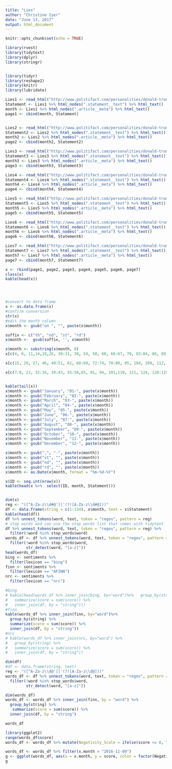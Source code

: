 ```yaml
---
title: "Lies"
author: "Christine Iyer"
date: "June 13, 2017"
output: html_document
---
```


```r
knitr::opts_chunk$set(echo = TRUE)
```

```r

library(rvest)
library(tidytext)
library(dplyr)
library(stringr)


library(tidyr)
library(reshape2)
library(knitr)
library(lubridate)

```

```r
Lies1 <- read_html("http://www.politifact.com/personalities/donald-trump/statements/byruling/false/")
Statement <- Lies1 %>% html_nodes(".statement__text") %>% html_text()
month <- Lies1 %>% html_nodes(".article__meta") %>% html_text()
page1 <- cbind(month, Statement)


Lies2 <- read_html("http://www.politifact.com/personalities/donald-trump/statements/byruling/false/?page=2")
Statement2 <- Lies2 %>% html_nodes(".statement__text") %>% html_text()
month2 <- Lies2 %>% html_nodes(".article__meta") %>% html_text()
page2 <- cbind(month2, Statement2)

Lies3 <- read_html("http://www.politifact.com/personalities/donald-trump/statements/byruling/false/?page=3")
Statement3 <- Lies3 %>% html_nodes(".statement__text") %>% html_text()
month3 <- Lies3 %>% html_nodes(".article__meta") %>% html_text()
page3 <- cbind(month3, Statement3)

Lies4 <- read_html("http://www.politifact.com/personalities/donald-trump/statements/byruling/false/?page=4")
Statement4 <- Lies4 %>% html_nodes(".statement__text") %>% html_text()
month4 <- Lies4 %>% html_nodes(".article__meta") %>% html_text()
page4 <- cbind(month4, Statement4)

Lies5 <- read_html("http://www.politifact.com/personalities/donald-trump/statements/byruling/false/?page=5")
Statement5 <- Lies5 %>% html_nodes(".statement__text") %>% html_text()
month5 <- Lies5 %>% html_nodes(".article__meta") %>% html_text()
page5 <- cbind(month5, Statement5)

Lies6 <- read_html("http://www.politifact.com/personalities/donald-trump/statements/byruling/false/?page=6")
Statement6 <- Lies6 %>% html_nodes(".statement__text") %>% html_text()
month6 <- Lies6 %>% html_nodes(".article__meta") %>% html_text()
page6 <- cbind(month6, Statement6)

Lies7 <- read_html("http://www.politifact.com/personalities/donald-trump/statements/byruling/false/?page=7")
Statement7 <- Lies7 %>% html_nodes(".statement__text") %>% html_text()
month7 <- Lies7 %>% html_nodes(".article__meta") %>% html_text()
page7 <- cbind(month7, Statement7)
```

```r
x <- rbind(page1, page2, page3, page4, page5, page6, page7)
class(x)
kable(head(x))




#convert to data frame
x <- as.data.frame(x)
#confirm conversion
str(x)
#edit the month column
x$month <- gsub("on ", "", paste(x$month))

suffix <- c("th", "nd", "st", "rd")
x$month <-  gsub(suffix, '', x$month)

x$month <- substring(x$month, 8)
x[c(4, 6, 11,14,18,26, 30:31, 38, 54, 58, 60, 66:67, 70, 83:84, 86, 88,91:93,97:99, 102, 105:106, 113, 120, 127,133),1]<- substring(x[c(4, 6, 11,14,18,26, 30:31, 38, 54, 58, 60, 66:67, 70, 83:84, 86, 88,91:93,97:99, 102, 105:106, 113, 120,127, 133),1], 3)

x[c(15, 20, 27, 46, 49:51, 61, 68:69, 72:74, 78:80, 85, 104, 109, 112, 123 ),1]<- substring(x[c(15, 20, 27, 46, 49:51, 61, 68:69, 72:74, 78:80, 85, 104, 109, 112, 123 ),1], 4)

x[c(7:8, 22, 32:34, 39:43, 55:56,65, 81, 94, 101,110, 121, 124, 128:129,131 ),1]<- substring(x[c(7:8, 22, 32:34, 39:43, 55:56,65, 81, 94, 101, 110, 121, 124, 128:129, 131 ),1], 2)


kable(tail(x))
x$month <- gsub("January", "01-", paste(x$month))
x$month <- gsub("February", "02-", paste(x$month))
x$month <- gsub("March", "03-", paste(x$month))
x$month <- gsub("April", "04-", paste(x$month))
x$month <- gsub("May", "05-", paste(x$month))
x$month <- gsub("June", "06-", paste(x$month))
x$month <- gsub("July", "07-", paste(x$month))
x$month <- gsub("August", "08-", paste(x$month))
x$month <- gsub("September", "09-", paste(x$month))
x$month <- gsub("October", "10-", paste(x$month))
x$month <- gsub("November", "11-", paste(x$month))
x$month <- gsub("December", "12-", paste(x$month))

x$month <- gsub(",", "-", paste(x$month))
x$month <- gsub("st", "", paste(x$month))
x$month <- gsub("nd", "", paste(x$month))
x$month <- gsub("rd", "", paste(x$month))
x$month <- as.Date(x$month, format = "%m-%d-%Y")

x$ID <- seq.int(nrow(x))
kable(head(x %>%  select(ID, month, Statement)))



```

```r
dim(x)
reg <- "([^A-Za-z\\d#@']|'(?![A-Za-z\\d#@]))"
df <- data.frame(string = c(1:134), x$month, text = x$Statement)
kable(head(df))
df %>% unnest_tokens(word, text, token = "regex", pattern = reg)
# stop words and can use the stop_words list that comes with tidytext
df %>% unnest_tokens(word, text, token = "regex", pattern = reg) %>%
  filter(!word %in% stop_words$word)
words_df <- df %>% unnest_tokens(word, text, token = "regex", pattern = reg) %>%
  filter(!word %in% stop_words$word,
         str_detect(word, "[a-z]"))
head(words_df)
bing <- sentiments %>%
  filter(lexicon == "bing")
finn <- sentiments %>%
  filter(lexicon == "AFINN")
nrc <- sentiments %>%
  filter(lexicon == "nrc")

#bing
# kable(head(words_df %>% inner_join(bing, by="word")%>%   group_by(string) %>% 
#   summarize(score = sum(score)) %>%
#   inner_join(df, by = "string")))
#finn
kable(words_df %>% inner_join(finn, by="word")%>% 
  group_by(string) %>% 
  summarize(score = sum(score)) %>%
  inner_join(df, by = "string"))
#nrc
# kable(words_df %>% inner_join(nrc, by="word") %>% 
#   group_by(string) %>% 
#   summarize(score = sum(score)) %>%
#   inner_join(df, by = "string"))


```



```r
dim(df)
#df <- data.frame(string, text)
reg <- "([^A-Za-z\\d@']|'(?![A-Za-z\\d@]))"
words_df <- df %>% unnest_tokens(word, text, token = "regex", pattern = reg) %>%
  filter(!word %in% stop_words$word,
         str_detect(word, "[a-z]"))

dim(words_df)
words_df <- words_df %>% inner_join(finn, by = "word") %>% 
  group_by(string) %>% 
   summarize(score = sum(score)) %>%
  inner_join(df, by = "string")

words_df
```

```r
library(ggplot2)
range(words_df$score)
words_df <- words_df %>% mutate(Negativity_Scale = ifelse(score <= 0, "Negative Tone", "Positive Tone"))

words_df <- words_df %>% filter(x.month > "2016-11-09")
g <- ggplot(words_df, aes(x = x.month, y = score, color = factor(Negativity_Scale), size = score)) + geom_point(values = c("red", "blue")) 
g
```


